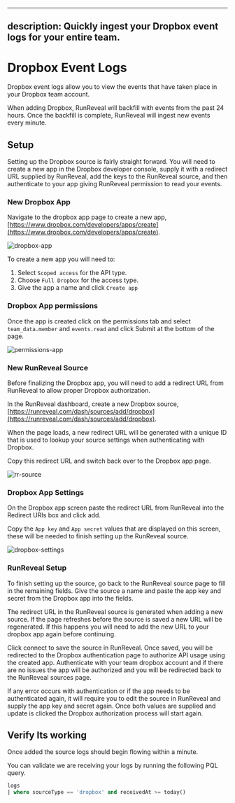 
---
description: Quickly ingest your Dropbox event logs for your entire team.
---

# Dropbox Event Logs

Dropbox event logs allow you to view the events that have taken place in your Dropbox team account. 

When adding Dropbox, RunReveal will backfill with events from the past 24 hours. Once the backfill is complete, RunReveal will ingest new events every minute.

## Setup

Setting up the Dropbox source is fairly straight forward. You will need to create a new app in the Dropbox developer console, supply it with a redirect URL supplied by RunReveal, add the keys to the RunReveal source, 
and then authenticate to your app giving RunReveal permission to read your events.

### New Dropbox App

Navigate to the dropbox app page to create a new app, [https://www.dropbox.com/developers/apps/create](https://www.dropbox.com/developers/apps/create).

![dropbox-app](/dropbox/app-create.png)

To create a new app you will need to:

1. Select `Scoped access` for the API type.
2. Choose `Full Dropbox` for the access type.
3. Give the app a name and click `Create app`

### Dropbox App permissions

Once the app is created click on the permissions tab and select `team_data.member` and `events.read` and click Submit at the bottom of the page.

![permissions-app](/dropbox/permissions.png)

### New RunReveal Source

Before finalizing the Dropbox app, you will need to add a redirect URL from RunReveal to allow proper Dropbox authorization.

In the RunReveal dashboard, create a new Dropbox source, [https://runreveal.com/dash/sources/add/dropbox](https://runreveal.com/dash/sources/add/dropbox).

When the page loads, a new redirect URL will be generated with a unique ID that is used to lookup your source settings when authenticating with Dropbox.

Copy this redirect URL and switch back over to the Dropbox app page.

![rr-source](/dropbox/dropbox-source.png)

### Dropbox App Settings

On the Dropbox app screen paste the redirect URL from RunReveal into the Redirect URIs box and click add.

Copy the `App key` and `App secret` values that are displayed on this screen, these will be needed to finish setting up the RunReveal source.

![dropbox-settings](/dropbox/app-settings.png)

### RunReveal Setup

To finish setting up the source, go back to the RunReveal source page to fill in the remaining fields. 
Give the source a name and paste the app key and secret from the Dropbox app into the fields.

<Callout type="info">
  The redirect URL in the RunReveal source is generated when adding a new source. If the page refreshes before the source is saved a new URL will be regenerated.
  If this happens you will need to add the new URL to your dropbox app again before continuing.
</Callout>

Click connect to save the source in RunReveal. Once saved, you will be redirected to the Dropbox authentication page to authorize API usage using the created app.
Authenticate with your team dropbox account and if there are no issues the app will be authorized and you will be redirected back to the RunReveal sources page.

<Callout type="info">
    If any error occurs with authentication or if the app needs to be authenticated again, 
    it will require you to edit the source in RunReveal and supply the app key and secret again. 
    Once both values are supplied and update is clicked the Dropbox authorization process will start again.
</Callout>

## Verify Its working

Once added the source logs should begin flowing within a minute.

You can validate we are receiving your logs by running the following PQL query.

```sql
logs
| where sourceType == 'dropbox' and receivedAt >= today()
```

